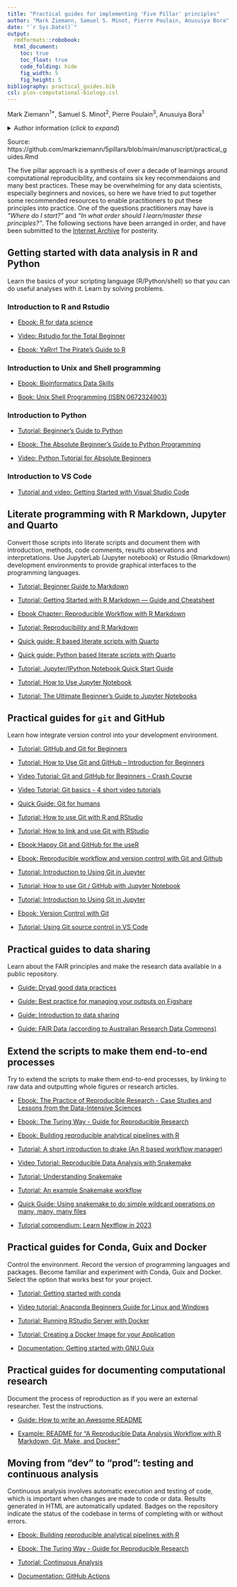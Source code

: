 ```yaml
---
title: "Practical guides for implementing 'Five Pillar' principles"
author: "Mark Ziemann, Samuel S. Minot, Pierre Poulain, Anusuiya Bora"
date: "`r Sys.Date()`"
output:
  rmdformats::robobook:
  html_document:
    toc: true
    toc_float: true
    code_folding: hide
    fig_width: 5
    fig_height: 5
bibliography: practical_guides.bib
csl: plos-computational-biology.csl
---
```


Mark Ziemann<sup>1*</sup>, Samuel S. Minot<sup>2</sup>, Pierre Poulain<sup>3</sup>,
Anusuiya Bora<sup>1</sup>

<details><summary>Author information (*click to expand*)</summary><p>

1. Deakin University, School of Life and Environmental Sciences, Geelong, Australia.

2. Fred Hutchinson Cancer Center, Seattle, USA.

3. Université Paris Cité, CNRS, Institut Jacques Monod, Paris, France.

Correspondance: m.ziemann@deakin.edu.au

| Author | ORCID |
| --- | --- |
| Mark Ziemann | 0000-0002-7688-6974 |
| Samuel S. Minot | 0000-0003-1639-3905 |
| Pierre Poulain | 0000-0003-4177-3619 |
| Anusuiya Bora | 0009-0006-2908-1352 |

</details>
</p>

Source: https://github.com/markziemann/5pillars/blob/main/manuscript/practical_guides.Rmd

The five pillar approach is a synthesis of over a decade of learnings around computational
reproducibility, and contains six key recommendaions and many best practices.
These may be overwhelming for any data scientists, especially beginners and novices,
so here we have tried to put together some recommended resources to enable practitioners to put these
principles into practice.
One of the questions practitioners may have is *"Where do I start?"* and
*"In what order should I learn/master these principles?"*.
The following sections have been arranged in order, and have been submitted to the
[Internet Archive](https://archive.org/) for posterity.

## Getting started with data analysis in R and Python

Learn the basics of your scripting language (R/Python/shell) so that you can do useful analyses
with it. Learn by solving problems.

### Introduction to R and Rstudio

* [Ebook: R for data science](https://r4ds.had.co.nz/)

* [Video: Rstudio for the Total Beginner](https://www.youtube.com/watch?v=FIrsOBy5k58)

* [Ebook: YaRrr! The Pirate’s Guide to R](https://bookdown.org/ndphillips/YaRrr/)

### Introduction to Unix and Shell programming

* [Ebook: Bioinformatics Data Skills](https://vincebuffalo.com/book/)

* [Book: Unix Shell Programming (ISBN:0672324903)](https://www.amazon.com/Unix-Shell-Programming-Stephen-Kochan/dp/0672324903)

### Introduction to Python

* [Tutorial: Beginner's Guide to Python](https://wiki.python.org/moin/BeginnersGuide)

* [Ebook: The Absolute Beginner's Guide to Python Programming](https://doi.org/10.1007/978-1-4842-8716-3)

* [Video: Python Tutorial for Absolute Beginners](https://www.youtube.com/watch?v=Z1Yd7upQsXY&t=19s)

### Introduction to VS Code

* [Tutorial and video: Getting Started with Visual Studio Code](https://code.visualstudio.com/docs/introvideos/basics)

## Literate programming with R Markdown, Jupyter and Quarto

Convert those scripts into literate scripts and document them with introduction, methods,
code comments, results observations and interpretations.
Use JupyterLab (Jupyter notebook) or Rstudio (Rmarkdown) development environments to provide
graphical interfaces to the programming languages.

* [Tutorial: Beginner Guide to Markdown](https://medium.com/@itsjzt/beginner-guide-to-markdown-229adce30074)

* [Tutorial: Getting Started with R Markdown — Guide and Cheatsheet](https://www.dataquest.io/blog/r-markdown-guide-cheatsheet/)

* [Ebook Chapter: Reproducible Workflow with R Markdown](https://tysonbarrett.com/Rstats/chapter-9-reproducible-workflow-with-rmarkdown.html)

* [Tutorial: Reproducibility and R Markdown](https://andrewbtran.github.io/NICAR/2017/reproducibility-rmarkdown/rmarkdown.html)

* [Quick guide: R based literate scripts with Quarto](https://quarto.org/docs/computations/r.html)

* [Quick guide: Python based literate scripts with Quarto](https://quarto.org/docs/computations/python.html)

* [Tutorial: Jupyter/IPython Notebook Quick Start Guide](https://jupyter-notebook-beginner-guide.readthedocs.io/en/latest/)

* [Tutorial: How to Use Jupyter Notebook](https://www.dataquest.io/blog/jupyter-notebook-tutorial/)

* [Tutorial: The Ultimate Beginner’s Guide to Jupyter Notebooks](https://medium.com/velotio-perspectives/the-ultimate-beginners-guide-to-jupyter-notebooks-6b00846ed2af)

## Practical guides for `git` and GitHub

Learn how integrate version control into your development environment.

* [Tutorial: GitHub and Git for Beginners](https://www.datacamp.com/tutorial/github-and-git-tutorial-for-beginners/)

* [Tutorial: How to Use Git and GitHub – Introduction for Beginners](https://www.freecodecamp.org/news/introduction-to-git-and-github/)

* [Video Tutorial: Git and GitHub for Beginners - Crash Course](https://www.youtube.com/watch?v=RGOj5yH7evk)

* [Video Tutorial: Git basics - 4 short video tutorials](https://git-scm.com/videos)

* [Quick Guide: Git for humans](https://speakerdeck.com/alicebartlett/git-for-humans)

* [Tutorial: How to use Git with R and RStudio](https://www.geo.uzh.ch/microsite/reproducible_research/post/rr-rstudio-git/)

* [Tutorial: How to link and use Git with RStudio](https://anderfernandez.com/en/blog/how-to-link-and-use-git-with-rstudio/)

* [Ebook:Happy Git and GitHub for the useR](https://happygitwithr.com/index.html)

* [Ebook: Reproducible workflow and version control with Git and Github](https://jules32.github.io/2016-07-12-Oxford/git/)

* [Tutorial: Introduction to Using Git in Jupyter](https://andgarc.github.io/basic-git-jupyter-lesson/index.html)

* [Tutorial: How to use Git / GitHub with Jupyter Notebook](https://blog.reviewnb.com/github-jupyter-notebook/)

* [Tutorial: Introduction to Using Git in Jupyter](https://andgarc.github.io/basic-git-jupyter-lesson/index.html)

* [Ebook: Version Control with Git](https://swcarpentry.github.io/git-novice/)

* [Tutorial: Using Git source control in VS Code](https://code.visualstudio.com/docs/sourcecontrol/overview)

## Practical guides to data sharing

Learn about the FAIR principles and make the research data available in a public repository.

* [Guide: Dryad good data practices](https://datadryad.org/stash/best_practices)

* [Guide: Best practice for managing your outputs on Figshare](https://help.figshare.com/article/best-practice-for-managing-your-outputs-on-figshare)

* [Guide: Introduction to data sharing](https://zenodo.org/badge/DOI/10.5281/zenodo.3518692.svg)

* [Guide: FAIR Data (according to Australian Research Data Commons)](https://ardc.edu.au/resource/fair-data/)

## Extend the scripts to make them end-to-end processes

Try to extend the scripts to make them end-to-end processes, by linking to raw data and outputting
whole figures or research articles.

* [Ebook: The Practice of Reproducible Research - Case Studies and Lessons from the Data-Intensive Sciences](http://www.practicereproducibleresearch.org/)

* [Ebook: The Turing Way - Guide for Reproducible Research](https://the-turing-way.netlify.app/reproducible-research/reproducible-research.html#)

* [Ebook: Building reproducible analytical pipelines with R](https://raps-with-r.dev/)

* [Tutorial: A short introduction to drake (An R based workflow manager)](https://data.nozav.org/posts/2019-a-short-introduction-to-drake/)

* [Video Tutorial: Reproducible Data Analysis with Snakemake](https://www.youtube.com/watch?v=hPrXcUUp70Y)

* [Tutorial: Understanding Snakemake](https://vincebuffalo.com/blog/2020/03/04/understanding-snakemake.html)

* [Tutorial: An example Snakemake workflow](https://snakemake.readthedocs.io/en/stable/tutorial/basics.html)

* [Quick Guide: Using snakemake to do simple wildcard operations on many, many, many files](http://ivory.idyll.org/blog/2021-snakemake-simple-operations.html)

* [Tutorial compendium: Learn Nextflow in 2023](https://snakemake.readthedocs.io/en/stable/tutorial/basics.html)

## Practical guides for Conda, Guix and Docker

Control the environment.
Record the version of programming languages and packages.
Become familiar and experiment with Conda, Guix and Docker.
Select the option that works best for your project.

* [Tutorial: Getting started with conda](https://conda.io/projects/conda/en/latest/user-guide/getting-started.html)

* [Video tutorial: Anaconda Beginners Guide for Linux and Windows](https://www.youtube.com/watch?v=MUZtVEDKXsk)

* [Tutorial: Running RStudio Server with Docker](https://davetang.org/muse/2021/04/24/running-rstudio-server-with-docker/)

* [Tutorial: Creating a Docker Image for your Application](https://www.stereolabs.com/docs/docker/creating-your-image/)

* [Documentation: Getting started with GNU Guix](https://guix.gnu.org/manual/en/html_node/Getting-Started.html)

## Practical guides for documenting computational research

Document the process of reproduction as if you were an external researcher.
Test the instructions.

* [Guide: How to write an Awesome README](https://towardsdatascience.com/how-to-write-an-awesome-readme-68bf4be91f8b)

* [Example: README for "A Reproducible Data Analysis Workflow with R Markdown, Git, Make, and Docker"](https://github.com/aaronpeikert/reproducible-research/blob/master/README.md)

## Moving from "dev" to "prod": testing and continuous analysis

Continuous analysis involves automatic execution and testing of code, which is important when changes
are made to code or data.
Results generated in HTML are automatically updated.
Badges on the repository indicate the status of the codebase in terms of completing with or without
errors.

* [Ebook: Building reproducible analytical pipelines with R](https://raps-with-r.dev/)

* [Ebook: The Turing Way - Guide for Reproducible Research](https://the-turing-way.netlify.app/reproducible-research/reproducible-research.html#)

* [Tutorial: Continuous Analysis](https://greenelab.github.io/continuous_analysis/)

* [Documentation: GitHub Actions](https://docs.github.com/en/actions)
